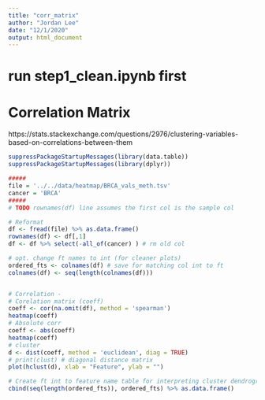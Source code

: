 ```yaml
---
title: "corr_matrix"
author: "Jordan Lee"
date: "12/1/2020"
output: html_document
---
```


# run step1_clean.ipynb first

# Correlation Matrix

https://stats.stackexchange.com/questions/2976/clustering-variables-based-on-correlations-between-them

```r
suppressPackageStartupMessages(library(data.table))
suppressPackageStartupMessages(library(dplyr))

#####
file = '../../data/heatmap/BRCA_vals_meth.tsv'
cancer = 'BRCA'
#####
# TODO rownames(df) line assumes the first col is the sample col

# Reformat
df <- fread(file) %>% as.data.frame()
rownames(df) <- df[,1] 
df <- df %>% select(-all_of(cancer) ) # rm old col

# opt. change ft names to int (for cleaner plots)
ordered_fts <- colnames(df) # save for matching col int to ft
colnames(df) <- seq(length(colnames(df)))


# Correlation - 
# Corelation matrix (coeff)
coeff <- cor(na.omit(df), method = 'spearman')
heatmap(coeff)
# Absolute corr
coeff <- abs(coeff)
heatmap(coeff)
# cluster 
d <- dist(coeff, method = 'euclidean', diag = TRUE)
# print(clust) # diagonal distance matrix
plot(hclust(d), xlab = "Feature", ylab = "")

# Create ft int to feature name table for interpreting cluster dendrogram
cbind(seq(length(ordered_fts)), ordered_fts) %>% as.data.frame()
```